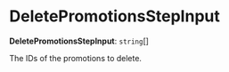 
# DeletePromotionsStepInput

 **DeletePromotionsStepInput**: `string`[]

The IDs of the promotions to delete.
